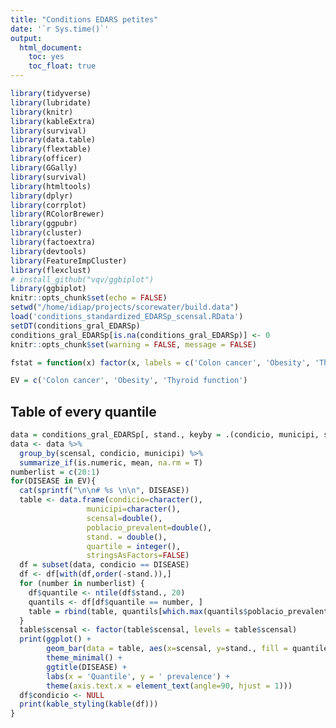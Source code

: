 ```yaml
---
title: "Conditions EDARS petites"
date: '`r Sys.time()`'
output: 
  html_document: 
    toc: yes
    toc_float: true
---
```


```r
library(tidyverse)
library(lubridate)
library(knitr)
library(kableExtra)
library(survival)
library(data.table)
library(flextable)
library(officer)
library(GGally)
library(survival)
library(htmltools)
library(dplyr)
library(corrplot)
library(RColorBrewer)
library(ggpubr)
library(cluster)
library(factoextra) 
library(devtools)
library(FeatureImpCluster)
library(flexclust)
# install_github("vqv/ggbiplot")
library(ggbiplot)
knitr::opts_chunk$set(echo = FALSE)
setwd("/home/idiap/projects/scorewater/build.data")
load('conditions_standardized_EDARSp_scensal.RData')
setDT(conditions_gral_EDARSp)
conditions_gral_EDARSp[is.na(conditions_gral_EDARSp)] <- 0
knitr::opts_chunk$set(warning = FALSE, message = FALSE) 
```

```r
fstat = function(x) factor(x, labels = c('Colon cancer', 'Obesity', 'Thyroid function'))

EV = c('Colon cancer', 'Obesity', 'Thyroid function')

```

## Table of every quantile
```r
data = conditions_gral_EDARSp[, stand., keyby = .(condicio, municipi, scensal, poblacio_prevalent, perc_censat)]
data <- data %>% 
  group_by(scensal, condicio, municipi) %>%
  summarize_if(is.numeric, mean, na.rm = T)
numberlist = c(20:1)
for(DISEASE in EV){
  cat(sprintf("\n\n# %s \n\n", DISEASE))
  table <- data.frame(condicio=character(),
                 municipi=character(), 
                 scensal=double(),
                 poblacio_prevalent=double(),
                 stand. = double(),
                 quartile = integer(),
                 stringsAsFactors=FALSE) 
  df = subset(data, condicio == DISEASE)
  df <- df[with(df,order(-stand.)),]
  for (number in numberlist) {
    df$quantile <- ntile(df$stand., 20)  
    quantils <- df[df$quantile == number, ] 
    table = rbind(table, quantils[which.max(quantils$poblacio_prevalent),])
  }
  table$scensal <- factor(table$scensal, levels = table$scensal)
  print(ggplot() + 
        geom_bar(data = table, aes(x=scensal, y=stand., fill = quantile), stat = 'identity') +
        theme_minimal() +
        ggtitle(DISEASE) +
        labs(x = 'Quantile', y = ' prevalence') +
        theme(axis.text.x = element_text(angle=90, hjust = 1)))
  df$condicio <- NULL
  print(kable_styling(kable(df)))
}
```